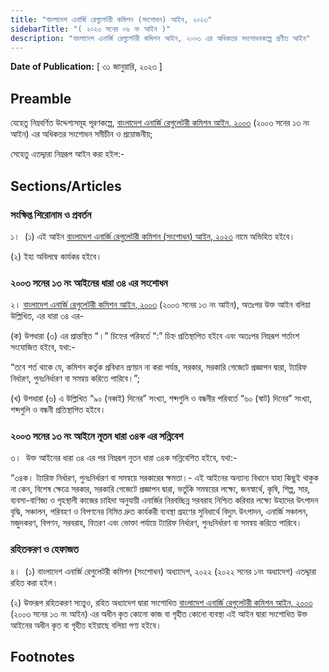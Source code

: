 ```yaml
---
title: "বাংলাদেশ এনার্জি রেগুলেটরী কমিশন (সংশোধন) আইন, ২০২৩"
sidebarTitle: "( ২০২৩ সনের ০৬ নং আইন )"
description: "বাংলাদেশ এনার্জি রেগুলেটরী কমিশন আইন, ২০০৩ এর অধিকতর সংশোধনকল্পে প্রণীত আইন"
---
```


**Date of Publication:** [ ৩১ জানুয়ারি, ২০২৩ ]

## Preamble

যেহেতু নিম্নবর্ণিত উদ্দেশ্যসমূহ পূরণকল্পে, [বাংলাদেশ এনার্জি রেগুলেটরী কমিশন আইন, ২০০৩](/act-902.html "বাংলাদেশ এনার্জি রেগুলেটরী কমিশন আইন, ২০০৩") (২০০৩ সনের ১৩ নং আইন) এর অধিকতর সংশোধন সমীচীন ও প্রয়োজনীয়;

সেহেতু এতদ্দ্বারা নিম্নরূপ আইন করা হইল:-

## Sections/Articles

### সংক্ষিপ্ত শিরোনাম ও প্রবর্তন

১।  (১) এই আইন [বাংলাদেশ এনার্জি রেগুলেটরী কমিশন (সংশোধন) আইন, ২০২৩](/act-1423.html "বাংলাদেশ এনার্জি রেগুলেটরী কমিশন (সংশোধন) আইন, ২০২৩") নামে অভিহিত হইবে।

(২) ইহা অবিলম্বে কার্যকর হইবে।

### ২০০৩ সনের ১৩ নং আইনের ধারা ৩৪ এর সংশোধন

২। [বাংলাদেশ এনার্জি রেগুলেটরী কমিশন আইন, ২০০৩](/act-902.html "বাংলাদেশ এনার্জি রেগুলেটরী কমিশন আইন, ২০০৩") (২০০৩ সনের ১৩ নং আইন), অতঃপর উক্ত আইন বলিয়া উল্লিখিত, এর ধারা ৩৪ এর-

(ক) উপধারা (৩) এর প্রান্তস্থিত “।” চিহ্নের পরিবর্তে “:” চিহ্ন প্রতিস্থাপিত হইবে এবং অতঃপর নিম্নরূপ শর্তাংশ সংযোজিত হইবে, যথা:-

“তবে শর্ত থাকে যে, কমিশন কর্তৃক প্রবিধান প্রণয়ন না করা পর্যন্ত, সরকার, সরকারি গেজেটে প্রজ্ঞাপন দ্বারা, ট্যারিফ নির্ধারণ, পুনঃনির্ধারণ বা সমন্বয় করিতে পারিবে।”;

(খ) উপধারা (৬) এ উল্লিখিত “৯০ (নব্বই) দিনের” সংখ্যা, শব্দগুলি ও বন্ধনীর পরিবর্তে “৬০ (ষাট) দিনের” সংখ্যা, শব্দগুলি ও বন্ধনী প্রতিস্থাপিত হইবে।

### ২০০৩ সনের ১৩ নং আইনে নূতন ধারা ৩৪ক এর সন্নিবেশ

৩।  উক্ত আইনের ধারা ৩৪ এর পর নিম্নরূপ নূতন ধারা ৩৪ক সন্নিবেশিত হইবে, যথা:-

“৩৪ক। ট্যারিফ নির্ধারণ, পুনঃনির্ধারণ বা সমন্বয়ে সরকারের ক্ষমতা।- এই আইনের অন্যান্য বিধানে যাহা কিছুই থাকুক না কেন, বিশেষ ক্ষেত্রে সরকার, সরকারি গেজেটে প্রজ্ঞাপন দ্বারা, ভর্তুকি সমন্বয়ের লক্ষ্যে, জনস্বার্থে, কৃষি, শিল্প, সার, ব্যবসা-বাণিজ্য ও গৃহস্থালী কাজের চাহিদা অনুযায়ী এনার্জির নিরবচ্ছিন্ন সরবরাহ নিশ্চিত করিবার লক্ষ্যে উহাদের উৎপাদন বৃদ্ধি, সঞ্চালন, পরিবহণ ও বিপণনের নিমিত্ত দ্রুত কার্যকরী ব্যবস্থা গ্রহণের সুবিধার্থে বিদ্যুৎ উৎপাদন, এনার্জি সঞ্চালন, মজুদকরণ, বিপণন, সরবরাহ, বিতরণ এবং ভোক্তা পর্যায়ে ট্যারিফ নির্ধারণ, পুনঃনির্ধারণ বা সমন্বয় করিতে পারিবে।

### রহিতকরণ ও হেফাজত

৪।  (১) বাংলাদেশ এনার্জি রেগুলেটরী কমিশন (সংশোধন) অধ্যাদেশ, ২০২২ (২০২২ সনের ১নং অধ্যাদেশ) এতদ্দ্বারা রহিত করা হইল।

(২) উক্তরূপ রহিতকরণ সত্ত্বেও, রহিত অধ্যাদেশ দ্বারা সংশোধিত [বাংলাদেশ এনার্জি রেগুলেটরী কমিশন আইন, ২০০৩](/act-902.html "বাংলাদেশ এনার্জি রেগুলেটরী কমিশন আইন, ২০০৩") (২০০৩ সনের ১৩ নং আইন) এর অধীন কৃত কোনো কাজ বা গৃহীত কোনো ব্যবস্থা এই আইন দ্বারা সংশোধিত উক্ত আইনের অধীন কৃত বা গৃহীত হইয়াছে বলিয়া গণ্য হইবে।

## Footnotes
